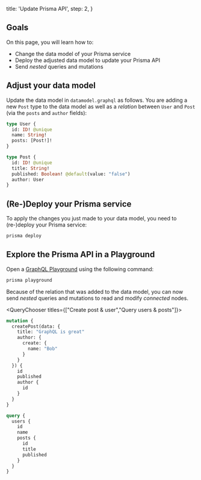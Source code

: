 
  title: 'Update Prisma API',
  step: 2,
}

## Goals

On this page, you will learn how to:

- Change the data model of your Prisma service
- Deploy the adjusted data model to update your Prisma API
- Send _nested_ queries and mutations

## Adjust your data model

Update the data model in `datamodel.graphql` as follows. You are adding a new `Post` type to the data model as well as a _relation_ between `User` and `Post` (via the `posts` and `author` fields):

```graphql copy
type User {
  id: ID! @unique
  name: String!
  posts: [Post!]!
}

type Post {
  id: ID! @unique
  title: String!
  published: Boolean! @default(value: "false")
  author: User
}
```

## (Re-)Deploy your Prisma service

To apply the changes you just made to your data model, you need to (re-)deploy your Prisma service:

```bash copy
prisma deploy
```

## Explore the Prisma API in a Playground

Open a [GraphQL Playground](https://github.com/prismagraphql/graphql-playground) using the following command:

```bash copy
prisma playground
```

Because of the relation that was added to the data model, you can now send _nested_ queries and mutations to read and modify _connected_ nodes.

<QueryChooser titles={["Create post & user","Query users & posts"]}>

```graphql copy
mutation {
  createPost(data: {
    title: "GraphQL is great"
    author: {
      create: {
        name: "Bob"
      }
    }
  }) {
    id
    published
    author {
      id
    }
  }
}
```

```graphql copy
query {
  users {
    id
    name
    posts {
      id
      title
      published
    }
  }
}
```

</QueryChooser>